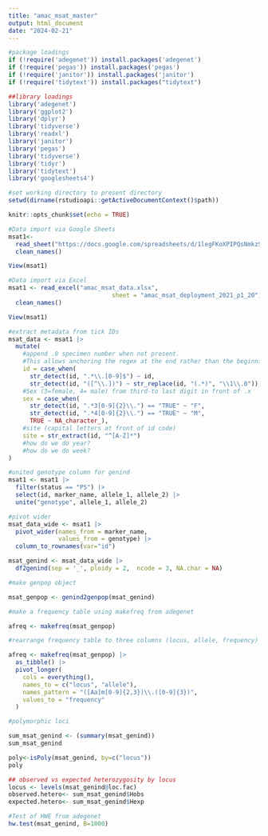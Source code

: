 ```yaml
---
title: "amac_msat_master"
output: html_document
date: "2024-02-21"
---
```


```r

#package loadings
if (!require('adegenet')) install.packages('adegenet')
if (!require('pegas')) install.packages('pegas')
if (!require('janitor')) install.packages('janitor')
if (!require('tidytext')) install.packages("tidytext")

##library loadings
library('adegenet')
library('ggplot2')
library('dplyr')
library('tidyverse')
library('readxl')
library('janitor')
library('pegas')
library('tidyverse')
library('tidyr')
library('tidytext')
library('googlesheets4')

#set working directory to present directory
setwd(dirname(rstudioapi::getActiveDocumentContext()$path))

knitr::opts_chunk$set(echo = TRUE)
```
```r
#Data import via Google Sheets
msat1<-
  read_sheet("https://docs.google.com/spreadsheets/d/1legFKoXPIPQsNmkzSJ16VjrEzXqmFb2xVauIH8cZHYM/edit?usp=sharing", sheet = "amac_msat_deployment_2021_p1_20_91_112_103", col_names = TRUE) |>
  clean_names()

View(msat1)
```
```r
#Data import via Excel
msat1 <- read_excel("amac_msat_data.xlsx", 
                             sheet = "amac_msat_deployment_2021_p1_20") |>
  clean_names()

View(msat1)
```
```r
#extract metadata from tick IDs
msat_data <- msat1 |>
  mutate(
    #append .0 specimen number when not present.  
    #This allows anchoring the regex at the end rather than the beginning, so missing transect codes don't break things.
    id = case_when(
      str_detect(id, ".*\\.[0-9]$") ~ id,
      str_detect(id, "([^\\.])") ~ str_replace(id, "(.*)", "\\1\\.0")),
    #Sex (3=female, 4= male) from third-to last digit in front of .x
    sex = case_when(
      str_detect(id, ".*3[0-9]{2}\\.") == "TRUE" ~ "F",
      str_detect(id, ".*4[0-9]{2}\\.") == "TRUE" ~ "M",
      TRUE ~ NA_character_),
    #site (capital letters at front of id code)
    site = str_extract(id, "^[A-Z]*")
    #how do we do year?
    #how do we do week?
)

#united genotype column for genind
msat1 <- msat1 |>
  filter(status == "PS") |>
  select(id, marker_name, allele_1, allele_2) |>
  unite("genotype", allele_1, allele_2)

#pivot wider
msat_data_wide <- msat1 |>
  pivot_wider(names_from = marker_name, 
              values_from = genotype) |>
  column_to_rownames(var="id")
```
```r
msat_genind <- msat_data_wide |>
  df2genind(sep = '_', ploidy = 2,  ncode = 3, NA.char = NA)

#make genpop object

msat_genpop <- genind2genpop(msat_genind)
```
```r

#make a frequency table using makefreq from adegenet

afreq <- makefreq(msat_genpop)

#rearrange frequency table to three columns (locus, allele, frequency)

afreq <- makefreq(msat_genpop) |>
  as_tibble() |>
  pivot_longer(
    cols = everything(), 
    names_to = c("locus", "allele"), 
    names_pattern = "([Aa]m[0-9]{2,3})\\.([0-9]{3})",
    values_to = "frequency"
  )
```
```r
#polymorphic loci

sum_msat_genind <- (summary(msat_genind))
sum_msat_genind

poly<-isPoly(msat_genind, by=c("locus"))
poly

## observed vs expected heterozygosity by locus
locus <- levels(msat_genind@loc.fac)
observed.hetero<- sum_msat_genind$Hobs
expected.hetero<- sum_msat_genind$Hexp 

#Test of HWE from adegenet
hw.test(msat_genind, B=1000)
```
